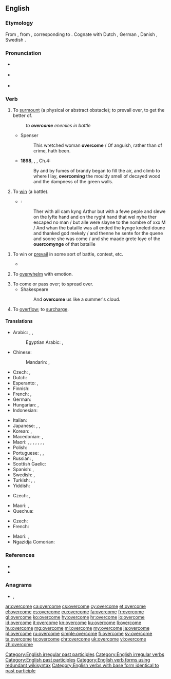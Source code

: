 ==English==

===Etymology===
From {{etyl|enm|en}} {{m|enm|overcomen}}, from {{etyl|ang|en}} {{m|ang|ofercuman||to overcome, subdue, compel, conquer, obtain, attain, reach, overtake}}, corresponding to {{prefix|over|come|lang=en}}. Cognate with Dutch {{m|nl|overkomen||to overcome}}, German {{m|de|überkommen||to overcome}}, Danish {{m|da|overkomme||to overcome}}, Swedish {{m|sv|överkomma||to overcome}}.

===Pronunciation===
* {{a|UK}} {{IPA|/ˌəʊvəˈkʌm/|lang=en}}
* {{a|US}} {{IPA|/oʊvəɹˈkəm/|lang=en}}
* {{audio|En-us-overcome.ogg|Audio (US)|lang=en}}

===Verb===
{{en-verb|overcomes|overcoming|overcame|overcome}}

# {{lb|en|transitive}} To [[surmount]] (a physical or abstract obstacle); to prevail over, to get the better of.
#: ''to '''overcome''' enemies in battle''
#* Spenser
#*: This wretched woman '''overcome''' / Of anguish, rather than of crime, hath been.
#* '''1898''', {{w|J. Meade Falkner}}, {{w|Moonfleet}}, Ch.4:
#*: By and by fumes of brandy began to fill the air, and climb to where I lay, '''overcoming''' the mouldy smell of decayed wood and the dampness of the green walls.
# {{lb|en|transitive|obsolete}} To [[win]] (a battle).
#* {{RQ:Mlry MrtDrthr|6.3|2|IV|iij}}:
#*: Ther with all cam kyng Arthur but with a fewe peple and slewe on the lyfte hand and on the ryght hand that wel nyhe ther escaped no man / but alle were slayne to the nombre of xxx M / And whan the bataille was all ended the kynge kneled doune and thanked god mekely / and thenne he sente for the quene and soone she was come / and she maade grete Ioye of the '''ouercomynge''' of that bataille
<!--Prior quote:#*:thenne he sente for the quene and sone she was come, and she maade grete Joye of the '''overcomynge''' of that bataille.-->
# {{lb|en|intransitive}} To win or [[prevail]] in some sort of battle, contest, etc.
#: {{ux|en|We shall '''overcome'''.}}
#* {{quote-book|year=1918|author={{w|W. B. Maxwell}}
|chapter=2|title=[http://openlibrary.org/works/OL1097634W The Mirror and the Lamp]
|passage=''That'' the young Mr. Churchills liked—but they did not like him coming round of an evening and drinking weak whisky-and-water while he held forth on railway debentures and corporation loans. Mr. Barrett, however, by fawning and flattery, seemed to be able to make not only Mrs. Churchill but everyone else do what he desired. And if the arts of humbleness failed him, he '''overcame''' you by sheer impudence.}}
# {{lb|en|transitive|usually in passive}} To [[overwhelm]] with emotion.
#: {{ux|en|I was '''overcome''' with anger.}}
# To come or pass over; to spread over.
#* Shakespeare
#*: And '''overcome''' us like a summer's cloud.
# To [[overflow]]; to [[surcharge]].
#: {{rfquotek|J. Philips}}

====Translations====
{{trans-top|surmount, get the better of}}
* Arabic: {{t|ar|هَزَمَ}}, {{t|ar|تَغَلَّبَ}}, {{t|ar|قَهَر}}
*: Egyptian Arabic: {{t|arz|غلب|tr=ġalab|sc=Arab}}, {{t|arz|هزم|tr=hazam|sc=Arab}}
* Chinese:
*: Mandarin: {{qualifier|using military force}} {{t+|cmn|征服|tr=zhēngfú|sc=Hani}}, {{qualifier|abstract obstacle}} {{t+|cmn|克服|tr=kèfú|sc=Hani}}
* Czech: {{t|cs|překonat}}, {{t|cs|přemoci|pf}}
* Dutch: {{t+|nl|overwinnen}}
* Esperanto: {{t|eo|venki}}, {{t|eo|superforti}}
* Finnish: {{t+|fi|voittaa}}
* French: {{t+|fr|vaincre}}, {{t+|fr|surmonter}}
* German: {{t+|de|überwinden}}
* Hungarian: {{t|hu|erőt vesz}}, {{t|hu|úrrá lesz}}
* Indonesian: {{t+|id|atas|alt=mengatasi}}
{{trans-mid}}
* Italian: {{t+|it|vincere}}
* Japanese: {{t+|ja|克服|tr=こくふくする, kokufuku suru|alt=克服する|sc=Jpan}}, {{t+|ja|征服|tr=せいふくする, seifuku suru|alt=征服する|sc=Jpan}}, {{t|ja|乗り越える|tr=のりこえる, norikoeru|sc=Jpan}}
* Korean: {{t+|ko|극복하다|sc=Kore}}, {{t|ko|이겨내다|sc=Kore}}
* Macedonian: {{t|mk|надминува|impf|tr=nadminuva|sc=Cyrl}}, {{t|mk|надмине|pf|tr=nadmine|sc=Cyrl}}
* Maori: {{t|mi|whakatungou}}, {{t|mi|where}}, {{t|mi|kake}}, {{t+|mi|poke}}, {{t|mi|whakatina}}, {{t|mi|whara}}, {{t|mi|where}}, {{t|mi|tārū}}
* Polish: {{t|pl|przezwyciężać}}
* Portuguese: {{t+|pt|vencer}}, {{t+|pt|superar}}, {{t+|pt|ultrapassar}}
* Russian: {{t+|ru|преодолева́ть|impf}}, {{t+|ru|преодоле́ть|pf}}
* Scottish Gaelic: {{t|gd|ceannsaich}}
* Spanish: {{t+|es|vencer}}, {{t+|es|superar}}
* Swedish: {{t+|sv|övervinna}}, {{t|sv|överkomma}}
* Turkish: {{t+|tr|yenmek}}, {{t+|tr|atlatmak}}, {{t+|tr|üstesinden gelmek}}
* Yiddish: {{t|yi|בײַקומען}}
{{trans-bottom}}

{{trans-top|to win or prevail in some sort of battle, contest, etc.}}
* Czech: {{t|cs|zvládnout|pf}}, {{t|cs|zvládat|impf}}
{{trans-mid}}
* Maori: {{t|mi|whakatungou}}, {{t|mi|wikitōria}}
* Quechua: {{t|qu|yalliy}}
{{trans-bottom}}

{{trans-top|to overwhelm with emotions}}
* Czech: {{t|cs|přemoci}}
* French: {{t+|fr|envahir}}
{{trans-mid}}
* Maori: {{t|mi|ti}}, {{t|mi|where}}
* Ngazidja Comorian: {{t|zdj|djalilia|alt=udjalilia}}
{{trans-bottom}}

===References===
* {{R:Century 1911}}
* {{R:Webster 1913}}

===Anagrams===
* {{l|en|comeover}}, {{l|en|come-over}}

[[Category:English irregular past participles]]
[[Category:English irregular verbs]]
[[Category:English past participles]]
[[Category:English verb forms using redundant wikisyntax]]
[[Category:English verbs with base form identical to past participle]]

[[ar:overcome]]
[[ca:overcome]]
[[cs:overcome]]
[[cy:overcome]]
[[et:overcome]]
[[el:overcome]]
[[es:overcome]]
[[eu:overcome]]
[[fa:overcome]]
[[fr:overcome]]
[[gl:overcome]]
[[ko:overcome]]
[[hy:overcome]]
[[hr:overcome]]
[[io:overcome]]
[[id:overcome]]
[[it:overcome]]
[[kn:overcome]]
[[ku:overcome]]
[[li:overcome]]
[[hu:overcome]]
[[mg:overcome]]
[[ml:overcome]]
[[my:overcome]]
[[ja:overcome]]
[[pl:overcome]]
[[ru:overcome]]
[[simple:overcome]]
[[fi:overcome]]
[[sv:overcome]]
[[ta:overcome]]
[[te:overcome]]
[[chr:overcome]]
[[uk:overcome]]
[[vi:overcome]]
[[zh:overcome]]